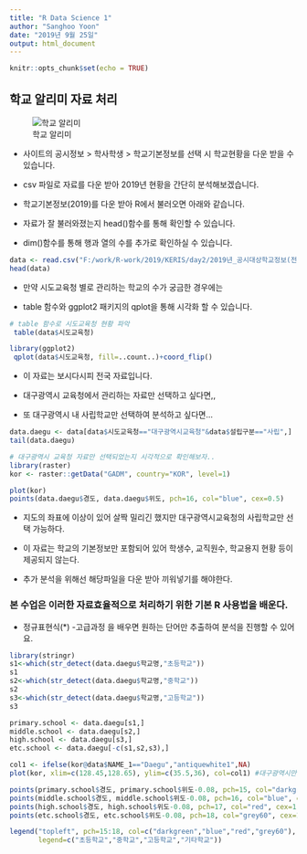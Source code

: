 ```yaml
---
title: "R Data Science 1"
author: "Sanghoo Yoon"
date: "2019년 9월 25일"
output: html_document
---
```


```r
knitr::opts_chunk$set(echo = TRUE)
```

## 학교 알리미 자료 처리

![학교 알리미](http://image.chosun.com/sitedata/image/201710/15/2017101501408_0.jpg)


- 사이트의 공시정보 > 학사학생 > 학교기본정보를 선택 시 학교현황을 다운 받을 수 있습니다.

- csv 파일로 자료를 다운 받아 2019년 현황을 간단히 분석해보겠습니다.

- 학교기본정보(2019)를 다운 받아 R에서 불러오면 아래와 같습니다. 

- 자료가 잘 불러와졌는지 head()함수를 통해 확인할 수 있습니다.

- dim()함수를 통해 행과 열의 수를 추가로 확인하실 수 있습니다.

```r
data <- read.csv("F:/work/R-work/2019/KERIS/day2/2019년_공시대상학교정보(전체).csv")
head(data)

```

- 만약 시도교육청 별로 관리하는 학교의 수가 궁금한 경우에는

- table 함수와 ggplot2 패키지의 qplot을 통해 시각화 할 수 있습니다.

```r
# table 함수로 시도교육청 현황 파악
 table(data$시도교육청)

library(ggplot2)
 qplot(data$시도교육청, fill=..count..)+coord_flip()
```

- 이 자료는 보시다시피 전국 자료입니다. 

- 대구광역시 교육청에서 관리하는 자료만 선택하고 싶다면,,

- 또 대구광역시 내 사립학교만 선택하여 분석하고 싶다면...

```r
data.daegu <- data[data$시도교육청=="대구광역시교육청"&data$설립구분=="사립",]
tail(data.daegu)

# 대구광역시 교육청 자료만 선택되었는지 시각적으로 확인해보자..
library(raster)
kor <- raster::getData("GADM", country="KOR", level=1)

plot(kor)
points(data.daegu$경도, data.daegu$위도, pch=16, col="blue", cex=0.5)
```

- 지도의 좌표에 이상이 있어 살짝 밀리긴 했지만 대구광역시교육청의 사립학교만 선택 가능하다.

- 이 자료는 학교의 기본정보만 포함되어 있어 학생수, 교직원수, 학교용지 현황 등이 제공되지 않는다.

- 추가 분석을 위해선 해당파일을 다운 받아 끼워넣기를 해야한다.

### 본 수업은 이러한 자료효율적으로 처리하기 위한 기본 R 사용법을 배운다.

- 정규표현식(*) -고급과정 을 배우면 원하는 단어만 추출하여 분석을 진행할 수 있어요.

```r
library(stringr)
s1<-which(str_detect(data.daegu$학교명,"초등학교"))
s1
s2<-which(str_detect(data.daegu$학교명,"중학교"))
s2
s3<-which(str_detect(data.daegu$학교명,"고등학교"))
s3

primary.school <- data.daegu[s1,]
middle.school <- data.daegu[s2,]
high.school <- data.daegu[s3,]
etc.school <- data.daegu[-c(s1,s2,s3),]

col1 <- ifelse(kor@data$NAME_1=="Daegu","antiquewhite1",NA)
plot(kor, xlim=c(128.45,128.65), ylim=c(35.5,36), col=col1) #대구광역시만 다른 색으로 표현

points(primary.school$경도, primary.school$위도-0.08, pch=15, col="darkgreen", cex=1)
points(middle.school$경도, middle.school$위도-0.08, pch=16, col="blue", cex=1)
points(high.school$경도, high.school$위도-0.08, pch=17, col="red", cex=1)
points(etc.school$경도, etc.school$위도-0.08, pch=18, col="grey60", cex=1)

legend("topleft", pch=15:18, col=c("darkgreen","blue","red","grey60"),
       legend=c("초등학교","중학교","고등학교","기타학교"))

```




